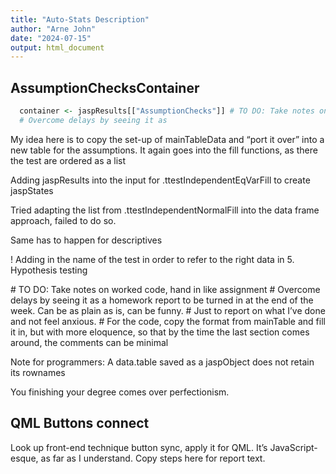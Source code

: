 ```yaml
---
title: "Auto-Stats Description"
author: "Arne John"
date: "2024-07-15"
output: html_document
---
```



## AssumptionChecksContainer


```r
  container <- jaspResults[["AssumptionChecks"]] # TO DO: Take notes on worked code, hand in like assignment
  # Overcome delays by seeing it as 
```

My idea here is to copy the set-up of mainTableData and "port it over" into a new table for the assumptions. 
It again goes into the fill functions, as there the test are ordered as a list 

Adding jaspResults into the input for .ttestIndependentEqVarFill to create jaspStates

Tried adapting the list from .ttestIndependentNormalFill into the data frame approach, failed to do so.

Same has to happen for descriptives

! Adding in the name of the test in order to refer to the right data in 5. Hypothesis testing

 # TO DO: Take notes on worked code, hand in like assignment
  # Overcome delays by seeing it as a homework report to be turned in at the end of the week. Can be as plain as is, can be funny. 
  # Just to report on what I've done and not feel anxious. 
  # For the code, copy the format from mainTable and fill it in, but with more eloquence, so that by the time the last section comes around, the comments can be minimal

Note for programmers: A data.table saved as a jaspObject does not retain its rownames

You finishing your degree comes over perfectionism. 

## QML Buttons connect

Look up front-end technique button sync, apply it for QML. It's JavaScript-esque, as far as I understand. Copy steps here for report text. 